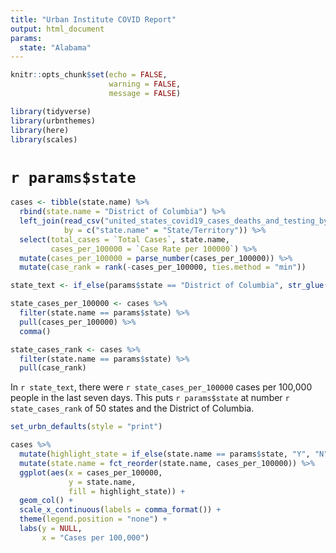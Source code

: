 ```yaml
---
title: "Urban Institute COVID Report"
output: html_document
params:
  state: "Alabama"
---
```


```r
knitr::opts_chunk$set(echo = FALSE,
                      warning = FALSE,
                      message = FALSE)
```

```r
library(tidyverse)
library(urbnthemes)
library(here)
library(scales)
```

# `r params$state`

```r
cases <- tibble(state.name) %>%
  rbind(state.name = "District of Columbia") %>%
  left_join(read_csv("united_states_covid19_cases_deaths_and_testing_by_state.csv", skip = 2),
            by = c("state.name" = "State/Territory")) %>%
  select(total_cases = `Total Cases`, state.name,
         cases_per_100000 = `Case Rate per 100000`) %>%
  mutate(cases_per_100000 = parse_number(cases_per_100000)) %>% 
  mutate(case_rank = rank(-cases_per_100000, ties.method = "min"))
```

```r
state_text <- if_else(params$state == "District of Columbia", str_glue("the District of Columbia"), str_glue("state of {params$state}"))

state_cases_per_100000 <- cases %>%
  filter(state.name == params$state) %>% 
  pull(cases_per_100000) %>% 
  comma()

state_cases_rank <- cases %>%
  filter(state.name == params$state) %>% 
  pull(case_rank)
```

In `r state_text`, there were `r state_cases_per_100000` cases per 100,000 people in the last seven days. This puts `r params$state` at number `r state_cases_rank` of 50 states and the District of Columbia. 


```r
set_urbn_defaults(style = "print")

cases %>% 
  mutate(highlight_state = if_else(state.name == params$state, "Y", "N")) %>% 
  mutate(state.name = fct_reorder(state.name, cases_per_100000)) %>% 
  ggplot(aes(x = cases_per_100000,
             y = state.name,
             fill = highlight_state)) +
  geom_col() +
  scale_x_continuous(labels = comma_format()) +
  theme(legend.position = "none") +
  labs(y = NULL,
       x = "Cases per 100,000")
```


